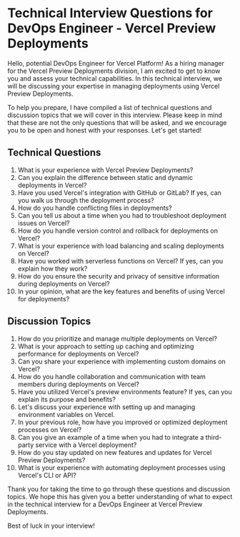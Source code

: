 
# Technical Interview Questions for DevOps Engineer - Vercel Preview Deployments

Hello, potential DevOps Engineer for Vercel Platform! As a hiring manager for the Vercel Preview Deployments division, I am excited to get to know you and assess your technical capabilities. In this technical interview, we will be discussing your expertise in managing deployments using Vercel Preview Deployments.

To help you prepare, I have compiled a list of technical questions and discussion topics that we will cover in this interview. Please keep in mind that these are not the only questions that will be asked, and we encourage you to be open and honest with your responses. Let's get started!

## Technical Questions

1. What is your experience with Vercel Preview Deployments?
2. Can you explain the difference between static and dynamic deployments in Vercel?
3. Have you used Vercel's integration with GitHub or GitLab? If yes, can you walk us through the deployment process?
4. How do you handle conflicting files in deployments?
5. Can you tell us about a time when you had to troubleshoot deployment issues on Vercel?
6. How do you handle version control and rollback for deployments on Vercel?
7. What is your experience with load balancing and scaling deployments on Vercel?
8. Have you worked with serverless functions on Vercel? If yes, can you explain how they work?
9. How do you ensure the security and privacy of sensitive information during deployments on Vercel?
10. In your opinion, what are the key features and benefits of using Vercel for deployments?

## Discussion Topics

1. How do you prioritize and manage multiple deployments on Vercel?
2. What is your approach to setting up caching and optimizing performance for deployments on Vercel?
3. Can you share your experience with implementing custom domains on Vercel?
4. How do you handle collaboration and communication with team members during deployments on Vercel?
5. Have you utilized Vercel's preview environments feature? If yes, can you explain its purpose and benefits?
6. Let's discuss your experience with setting up and managing environment variables on Vercel.
7. In your previous role, how have you improved or optimized deployment processes on Vercel?
8. Can you give an example of a time when you had to integrate a third-party service with a Vercel deployment?
9. How do you stay updated on new features and updates for Vercel Preview Deployments?
10. What is your experience with automating deployment processes using Vercel's CLI or API?

Thank you for taking the time to go through these questions and discussion topics. We hope this has given you a better understanding of what to expect in the technical interview for a DevOps Engineer at Vercel Preview Deployments.

Best of luck in your interview!